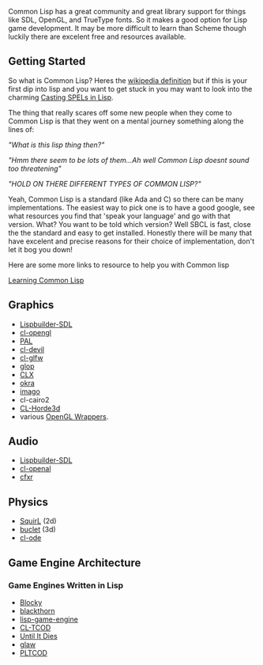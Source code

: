 Common Lisp has a great community and great library support for things like SDL, OpenGL, and TrueType fonts. So it makes a good option for Lisp game development. It may be more difficult to learn than Scheme though luckily there are excelent free and resources available.

== Getting Started ==
So what is Common Lisp? Heres the [http://en.wikipedia.org/wiki/Common_Lisp wikipedia definition] but if this is your first dip into lisp and you want to get stuck in you may want to look into the charming [http://www.lisperati.com/casting.html Casting SPELs in Lisp].

The thing that really scares off some new people when they come to Common Lisp is that they went on a mental journey something along the lines of:

''"What is this lisp thing then?"''

''<googling happens here>''

''"Hmm there seem to be lots of them...Ah well Common Lisp doesnt sound too threatening"''

''<google some more>''

''"HOLD ON THERE DIFFERENT TYPES OF COMMON LISP?"''

Yeah, Common Lisp is a standard (like Ada and C) so there can be many implementations. The easiest way to pick one is to have a good google, see what resources you find that 'speak your language' and go with that version.
What? You want to be told which version? Well SBCL is fast, close the the standard and easy to get installed. Honestly there will be many that have excelent and precise reasons for their choice of implementation, don't let it bog you down!

Here are some more links to resource to help you with Common lisp

[[Learning Common Lisp]]

== Graphics ==
* [[Lispbuilder-SDL]]
* [[cl-opengl]]
* [[PAL]]
* [[cl-devil]]
* [[cl-glfw]]
* [[glop]]
* [[CLX]]
* [[okra]]
* [[imago]]
* cl-cairo2
* [http://github.com/anwyn/cl-horde3d CL-Horde3d]
* various [[OpenGL Wrappers]].

== Audio == 
* [[Lispbuilder-SDL]]
* [[cl-openal]]
* [http://thirdcog.eu/apps/cfxr cfxr]

== Physics == 
* [[SquirL]] (2d)
* [https://github.com/aerique/buclet buclet] (3d)
* [[cl-ode]]

== Game Engine Architecture == 

=== Game Engines Written in Lisp ===
* [[Blocky]]
* [http://code.google.com/p/blackthorn-engine/ blackthorn]
* [http://code.google.com/p/lisp-game-engine/ lisp-game-engine]
* [http://bitbucket.org/eeeickythump/cl-tcod/ CL-TCOD]
* [[Until It Dies]]
* [[glaw]]
* [http://github.com/shr/pltcod PLTCOD]